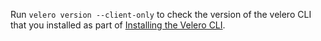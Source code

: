Run `velero version --client-only` to check the version of the velero CLI that you installed as part of [Installing the Velero CLI](snapshots-velero-cli-installing). 